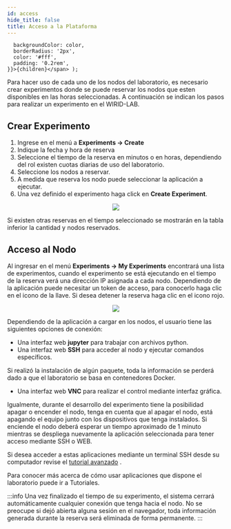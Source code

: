 ```yaml
---
id: access
hide_title: false
title: Acceso a la Plataforma
---
```


      backgroundColor: color,
      borderRadius: '2px',
      color: '#fff',
      padding: '0.2rem',
    }}>{children}</span> );



Para hacer uso de cada uno de los nodos del laboratorio, es necesario crear experimentos donde se puede reservar los nodos que esten disponibles en las horas seleccionadas. A continuación se indican los pasos para realizar un experimento en el WIRID-LAB.


## Crear Experimento

1. Ingrese en el menú a **Experiments -> Create**
2. Indique la fecha y hora de reserva
3. Seleccione el tiempo de la reserva en minutos o en horas, dependiendo del rol existen cuotas diarias de uso del laboratorio.
4. Seleccione los nodos a reservar.
5. A medida que reserva los nodo puede seleccionar la aplicación a ejecutar.
6. Una vez definido el experimento haga click en **Create Experiment**.


<div align="center" style={{margin: '20px'}}>
<img src={require('./assets/started/step4.png').default}  align="center"/>
</div>



Si existen otras reservas en el tiempo seleccionado se mostrarán en la tabla inferior la cantidad y nodos reservados.

## Acceso al Nodo

Al ingresar en el menú  **Experiments -> My Experiments**  encontrará una lista de experimentos, cuando el experimento se está ejecutando en el tiempo de la reserva verá una dirección IP asignada a cada nodo.  Dependiendo de la aplicación puede necesitar un token de acceso, para conocerlo haga clic en el icono de la llave. Si desea detener la reserva haga clic en el icono rojo.

<div align="center" style={{margin: '20px'}}>
<img src={require('./assets/started/step5.png').default}  align="center"/>
</div>


Dependiendo de la aplicación a cargar en los nodos, el usuario tiene las siguientes opciones de conexión:

* Una interfaz web **jupyter** para trabajar con archivos python.
* Una interfaz web **SSH** para acceder al nodo y ejecutar comandos específicos. 
 
 Si realizó la instalación de algún paquete, toda la información se perderá dado a que el laboratorio se basa en contenedores Docker.
* Una interfaz web **VNC**  para realizar el control mediante interfaz gráfica.

Igualmente, durante el desarrollo del experimento tiene la posibilidad apagar o encender el nodo, tenga en cuenta que al apagar el nodo, está apagando el equipo junto con los  dispositivos que tenga instalados. 
Si enciende el nodo deberá esperar un tiempo aproximado de 1 minuto mientras se despliega nuevamente la aplicación seleccionada para tener acceso mediante SSH o WEB.

Si desea acceder a estas aplicaciones mediante un terminal SSH desde su computador revise el  [tutorial avanzado](./advance.mdx)  .

Para conocer más acerca de cómo usar  aplicaciones que dispone el laboratorio puede ir a Tutoriales.

 
:::info
   Una vez finalizado el tiempo de su experimento, el sistema cerrará automáticamente cualquier conexión que tenga hacia el nodo.  No se preocupe si dejó abierta alguna sesión en el navegador, toda información generada durante la reserva será eliminada de forma permanente.
:::

